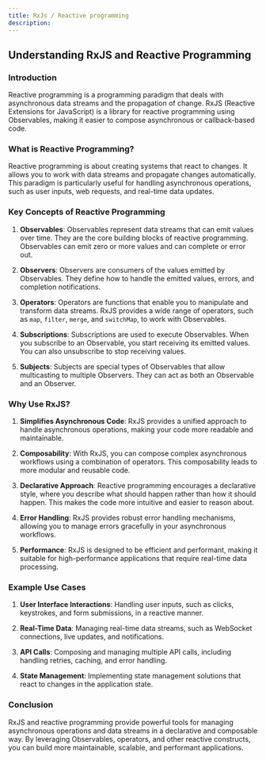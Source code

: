 ```yaml
---
title: RxJs / Reactive programming
description: 
---
```

## Understanding RxJS and Reactive Programming

### Introduction
Reactive programming is a programming paradigm that deals with asynchronous data streams and the propagation of change. RxJS (Reactive Extensions for JavaScript) is a library for reactive programming using Observables, making it easier to compose asynchronous or callback-based code.

### What is Reactive Programming?
Reactive programming is about creating systems that react to changes. It allows you to work with data streams and propagate changes automatically. This paradigm is particularly useful for handling asynchronous operations, such as user inputs, web requests, and real-time data updates.

### Key Concepts of Reactive Programming

1. **Observables**: Observables represent data streams that can emit values over time. They are the core building blocks of reactive programming. Observables can emit zero or more values and can complete or error out.

2. **Observers**: Observers are consumers of the values emitted by Observables. They define how to handle the emitted values, errors, and completion notifications.

3. **Operators**: Operators are functions that enable you to manipulate and transform data streams. RxJS provides a wide range of operators, such as `map`, `filter`, `merge`, and `switchMap`, to work with Observables.

4. **Subscriptions**: Subscriptions are used to execute Observables. When you subscribe to an Observable, you start receiving its emitted values. You can also unsubscribe to stop receiving values.

5. **Subjects**: Subjects are special types of Observables that allow multicasting to multiple Observers. They can act as both an Observable and an Observer.

### Why Use RxJS?

1. **Simplifies Asynchronous Code**: RxJS provides a unified approach to handle asynchronous operations, making your code more readable and maintainable.

2. **Composability**: With RxJS, you can compose complex asynchronous workflows using a combination of operators. This composability leads to more modular and reusable code.

3. **Declarative Approach**: Reactive programming encourages a declarative style, where you describe what should happen rather than how it should happen. This makes the code more intuitive and easier to reason about.

4. **Error Handling**: RxJS provides robust error handling mechanisms, allowing you to manage errors gracefully in your asynchronous workflows.

5. **Performance**: RxJS is designed to be efficient and performant, making it suitable for high-performance applications that require real-time data processing.

### Example Use Cases

1. **User Interface Interactions**: Handling user inputs, such as clicks, keystrokes, and form submissions, in a reactive manner.

2. **Real-Time Data**: Managing real-time data streams, such as WebSocket connections, live updates, and notifications.

3. **API Calls**: Composing and managing multiple API calls, including handling retries, caching, and error handling.

4. **State Management**: Implementing state management solutions that react to changes in the application state.

### Conclusion
RxJS and reactive programming provide powerful tools for managing asynchronous operations and data streams in a declarative and composable way. By leveraging Observables, operators, and other reactive constructs, you can build more maintainable, scalable, and performant applications.